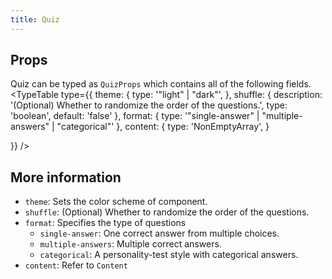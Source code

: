 ```yaml
---
title: Quiz
---
```


## Props
Quiz can be typed as `QuizProps` which contains all of the following fields.
<TypeTable
  type={{
    theme: {
      type: '"light" | "dark"',
    },
    shuffle: {
      description: '(Optional) Whether to randomize the order of the questions.',
      type: 'boolean',
      default: 'false'
    },
    format: {
      type: '"single-answer" | "multiple-answers" | "categorical"'
    },
    content: {
      type: 'NonEmptyArray<Content>',
    }

  }}
/>

## More information

- `theme`: Sets the color scheme of component.
- `shuffle`: (Optional) Whether to randomize the order of the questions.
- `format`: Specifies the type of questions
   * `single-answer`: One correct answer from multiple choices.
   * `multiple-answers`: Multiple correct answers.
   * `categorical`: A personality-test style with categorical answers.
- `content`: Refer to <Link href="/docs/types/Content">`Content`</Link>
